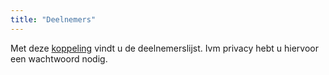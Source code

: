 ```yaml
---
title: "Deelnemers"
---
```


Met deze [koppeling](https://dairyconsultnl.sharepoint.com/:x:/g/Dairyconsult/EfspPfGeU0hHu9N79z4ss_UBP0BUjfEQWzmWUP-_XcwS0Q?e=Tdk4tT) vindt u de deelnemerslijst. Ivm privacy hebt u hiervoor een wachtwoord nodig.
